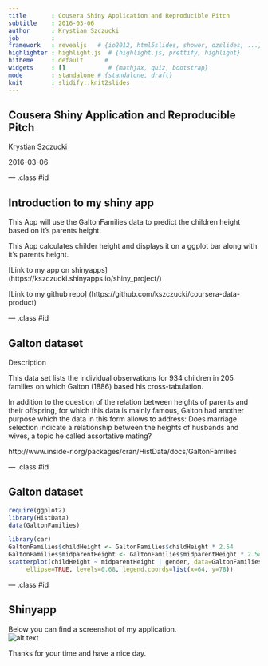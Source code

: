 ```yaml
---
title       : Cousera Shiny Application and Reproducible Pitch
subtitle    : 2016-03-06
author      : Krystian Szczucki
job         : 
framework   : revealjs   # {io2012, html5slides, shower, dzslides, ...}
highlighter : highlight.js  # {highlight.js, prettify, highlight}
hitheme     : default      # 
widgets     : []            # {mathjax, quiz, bootstrap}
mode        : standalone # {standalone, draft}
knit        : slidify::knit2slides
---
```


## Cousera Shiny Application and Reproducible Pitch

Krystian Szczucki

2016-03-06

--- .class #id 

## Introduction to my shiny app

This App will use the GaltonFamilies data to predict the children height based on it's parents height.

This App calculates childer height and displays it on a ggplot bar along with it's parents height. 

[Link to my app on shinyapps] (https://kszczucki.shinyapps.io/shiny_project/) 

[Link to my github repo] (https://github.com/kszczucki/coursera-data-product)


--- .class #id 

## Galton dataset

Description

This data set lists the individual observations for 934 children in 205 families on which Galton (1886) based his cross-tabulation.

In addition to the question of the relation between heights of parents and their offspring, for which this data is mainly famous, Galton had another purpose which the data in this form allows to address: Does marriage selection indicate a relationship between the heights of husbands and wives, a topic he called assortative mating?

http://www.inside-r.org/packages/cran/HistData/docs/GaltonFamilies

--- .class #id 

## Galton dataset
```r
require(ggplot2)
library(HistData)
data(GaltonFamilies)

library(car)
GaltonFamilies$childHeight <- GaltonFamilies$childHeight * 2.54
GaltonFamilies$midparentHeight <- GaltonFamilies$midparentHeight * 2.54
scatterplot(childHeight ~ midparentHeight | gender, data=GaltonFamilies,
     ellipse=TRUE, levels=0.68, legend.coords=list(x=64, y=78))
```

--- .class #id 

## Shinyapp
Below you can find a screenshot of my application.  
![alt text](shinyapp.png)

Thanks for your time and have a nice day.

